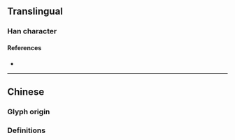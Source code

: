 {{also|鄉|鄕|郷}}
{{character info}}
==Translingual==
{{stroke order|type=animate}}
{{CJKV-forms|鄉|乡|郷|鄕}}

===Han character===
{{Han char|rn=52|rad=幺|as=00|sn=3|var=1|four=|canj=VVH}}

====References====
* {{Han ref|kx=0084.051|hdz=10051.050|uh=4E61|ud=20065}}

----

==Chinese==

===Glyph origin===
{{Han simp|鄉|f=郎|t=&nbsp;}}

===Definitions===
{{zh-see|鄉}}